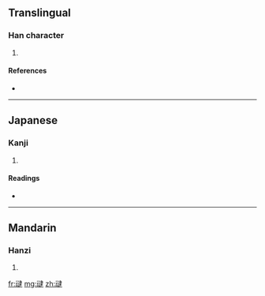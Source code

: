 {{also|靆}}
==Translingual==

===Han character===
{{Han char|rn=28|rad=厶|as=13|sn=15|four=|canj=一戈卜中水 (MIYLE), X一戈卜中 (XMIYL)}}

# {{defn|Han}}

====References====
* {{Han ref|kx=0088.011|hdz=10389.140|uh=53C7|ud=21447}}

----

==Japanese==

===Kanji===
{{ja-kanji|grade=|rs=厶13}}

# {{defn|Japanese}}

====Readings====
* {{ja-readings|on=[[たい]] (tai)|kun=}}

----

==Mandarin==

===Hanzi===
{{cmn-hanzi|pin=[[dài]] ([[dai4]])|wg=tai<sup>4</sup>}}

# {{defn|Mandarin}}

[[fr:叇]]
[[mg:叇]]
[[zh:叇]]